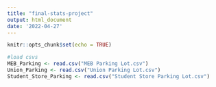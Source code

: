 ```yaml
---
title: "final-stats-project"
output: html_document
date: '2022-04-27'
---
```


```r
knitr::opts_chunk$set(echo = TRUE)
```

```r
#load csvs
MEB_Parking <- read.csv("MEB Parking Lot.csv")
Union_Parking <- read.csv("Union Parking Lot.csv")
Student_Store_Parking <- read.csv("Student Store Parking Lot.csv")

```